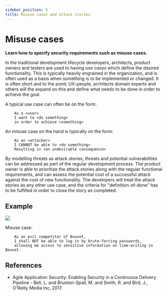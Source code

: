 ```yaml
---
sidebar_position: 5
title: Misuse cases and attack stories
---
```

# Misuse cases

__Learn how to specify security requirements such as misuse cases.__

In the traditional development lifecycle developers, architects, product owners and testers are used to having _use cases_ which define the desired functionality. This is typically heavily engrained in the organization, and is often used as a basis when something is to be implemented or changed. It is often short and to the point; UX-people, architects domain experts and others will the expand on this and define what needs to be done in order to achieve the goal. 

A typical use case can often be on the form:

```
    As a <user>
    I want to <do something>
    in order to achieve <something>
```

An misuse case on the hand is typically on the form:

```
    As an <attacker>
    I CANNOT be able to <do something>
    Resulting in <an undesirable consequence>
```

By modelling threats as attack stories, threats and potential vulnerabilities can be addressed as part of the regular development process. The product owner is able to prioritize the attack stories along with the regular functional requirements, and can assess the potential cost of a successful attack against the cost of new functionality. The developers will treat the attack stories as any other use case, and the criteria for "definition-of-done" has to be fulfilled in order to close the story as completed. 

## Example

![](misbrukstilfellediagram.png)

Misuse case:
```
    As an evil competitor of Bouvet, 
    I shall NOT be able to log in by brute-forcing passwords,
    allowing me access to sensitive information on time-writing in Bouvet.
```
## References

- Agile Application Security: Enabling Security in a Continuous Delivery Pipeline - Bell, L. and Brunton-Spall, M. and Smith, R. and Bird, J., O’Reilly Media Inc, 2017.
